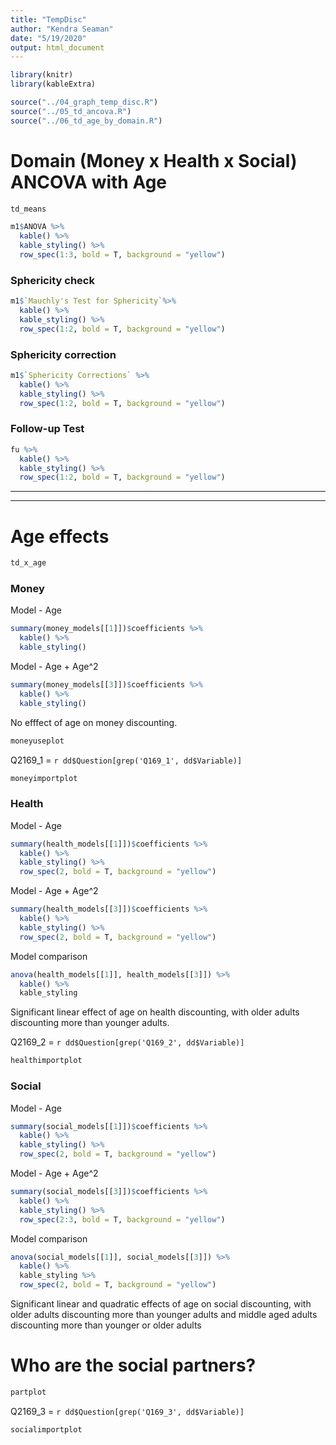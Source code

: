 ```yaml
---
title: "TempDisc"
author: "Kendra Seaman"
date: "5/19/2020"
output: html_document
---
```


```r
library(knitr)
library(kableExtra)
```

```r
source("../04_graph_temp_disc.R")
source("../05_td_ancova.R")
source("../06_td_age_by_domain.R")
```

# Domain (Money x Health x Social) ANCOVA with Age 
```r
td_means
```

```r
m1$ANOVA %>%
  kable() %>%
  kable_styling() %>%
  row_spec(1:3, bold = T, background = "yellow")
```

### Sphericity check
```r
m1$`Mauchly's Test for Sphericity`%>%
  kable() %>%
  kable_styling() %>%
  row_spec(1:2, bold = T, background = "yellow")
```

### Sphericity correction
```r
m1$`Sphericity Corrections` %>%
  kable() %>%
  kable_styling() %>%
  row_spec(1:2, bold = T, background = "yellow")
```

### Follow-up Test
```r
fu %>%
  kable() %>%
  kable_styling() %>%
  row_spec(1:2, bold = T, background = "yellow")
```

***
***

# Age effects
```r
td_x_age
```

### Money

Model - Age
```r
summary(money_models[[1]])$coefficients %>%
  kable() %>%
  kable_styling()
```

Model - Age + Age^2
```r
summary(money_models[[3]])$coefficients %>%
  kable() %>%
  kable_styling()
```

No efffect of age on money discounting.

```r
moneyuseplot
```

Q2169_1 = `r dd$Question[grep('Q169_1', dd$Variable)]` 

```r
moneyimportplot
```

### Health 

Model - Age
```r
summary(health_models[[1]])$coefficients %>%
  kable() %>%
  kable_styling() %>%
  row_spec(2, bold = T, background = "yellow")
```

Model - Age + Age^2
```r
summary(health_models[[3]])$coefficients %>%
  kable() %>%
  kable_styling() %>%
  row_spec(2, bold = T, background = "yellow")
```

Model comparison
```r
anova(health_models[[1]], health_models[[3]]) %>% 
  kable() %>%
  kable_styling
```

Significant linear effect of age on health discounting, with older adults discounting more than younger adults.

Q2169_2 = `r dd$Question[grep('Q169_2', dd$Variable)]` 

```r
healthimportplot
```

### Social

Model - Age
```r
summary(social_models[[1]])$coefficients %>%
  kable() %>%
  kable_styling() %>%
  row_spec(2, bold = T, background = "yellow")
```

Model - Age + Age^2
```r
summary(social_models[[3]])$coefficients %>%
  kable() %>%
  kable_styling() %>%
  row_spec(2:3, bold = T, background = "yellow")
```

Model comparison
```r
anova(social_models[[1]], social_models[[3]]) %>% 
  kable() %>%
  kable_styling %>%
  row_spec(2, bold = T, background = "yellow")
```

Significant linear and quadratic effects of age on social discounting, with older adults discounting more than younger adults and middle aged adults discounting more than younger or older adults

# Who are the social partners?
```r
partplot
```

Q2169_3 = `r dd$Question[grep('Q169_3', dd$Variable)]` 

```r
socialimportplot
```

